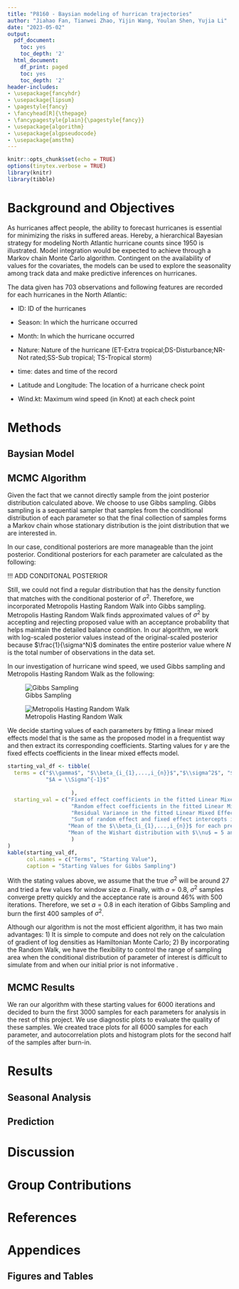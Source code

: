 ---
title: "P8160 - Baysian modeling of hurrican trajectories"
author: "Jiahao Fan, Tianwei Zhao, Yijin Wang, Youlan Shen, Yujia Li"
date: "2023-05-02"
output:
  pdf_document:
    toc: yes
    toc_depth: '2'
  html_document:
    df_print: paged
    toc: yes
    toc_depth: '2'
header-includes:
- \usepackage{fancyhdr}
- \usepackage{lipsum}
- \pagestyle{fancy}
- \fancyhead[R]{\thepage}
- \fancypagestyle{plain}{\pagestyle{fancy}}
- \usepackage{algorithm}
- \usepackage{algpseudocode}
- \usepackage{amsthm}
---

```{r setup, include=FALSE}
knitr::opts_chunk$set(echo = TRUE)
options(tinytex.verbose = TRUE)
library(knitr)
library(tibble)
```

\newpage 
# Background and Objectives
As hurricanes affect people, the ability to forecast hurricanes is essential for minimizing the risks in suffered areas. Hereby, a hierarchical Bayesian strategy for modeling North Atlantic hurricane counts since 1950 is illustrated. Model integration would be expected to achieve through a Markov chain Monte Carlo algorithm. Contingent on the availability of values for the covariates, the models can be used to explore the seasonality among track data and make predictive inferences on hurricanes.

The data given has 703 observations and following features are recorded for each hurricanes in the North Atlantic: 

* ID: ID of the hurricanes

* Season: In which the hurricane occurred

* Month: In which the hurricane occurred

* Nature: Nature of the hurricane (ET-Extra tropical;DS-Disturbance;NR-Not rated;SS-Sub tropical; TS-Tropical storm)

* time: dates and time of the record

* Latitude and Longitude: The location of a hurricane check point

* Wind.kt: Maximum wind speed (in Knot) at each check point


# Methods
## Baysian Model  
## MCMC Algorithm 

Given the fact that we cannot directly sample from the joint posterior distribution calculated above. We choose to use Gibbs sampling. Gibbs sampling is a sequential sampler that samples from the conditional distribution of each parameter so that the final collection of samples forms a Markov chain whose stationary distribution is the joint distribution that we are interested in. 

In our case, conditional posteriors are more manageable than the joint posterior. Conditional posteriors for each parameter are calculated as the following:

!!! ADD CONDITONAL POSTERIOR

Still, we could not find a regular distribution that has the density function that matches with the conditional posterior of $\sigma^2$. Therefore, we incorporated Metropolis Hasting Random Walk into Gibbs sampling. Metropolis Hasting Random Walk finds approximated values of $\sigma^2$ by accepting and rejecting proposed value with an acceptance probability that helps maintain the detailed balance condition. In our algorithm, we work with log-scaled posterior values instead of the original-scaled posterior because $\frac{1}{\sigma^N}$ dominates the entire posterior value where $N$ is the total number of observations in the data set.

In our investigation of hurricane wind speed, we used Gibbs sampling and Metropolis Hasting Random Walk as the following:

![Gibbs Sampling](algo_fig/gibbs_sampling.png)

![Metropolis Hasting Random Walk](algo_fig/random_walk.png)

\newpage


We decide starting values of each parameters by fitting a linear mixed effects model that is the same as the proposed model in a frequentist way and then extract its corresponding coefficients. Starting values for $\gamma$ are the fixed effects coefficients in the linear mixed effects model.

```{r table1, echo = FALSE, message = FALSE, wanrings = FALSE}
starting_val_df <- tibble(
  terms = c("$\\gamma$", "$\\beta_{i_{1},...,i_{n}}$","$\\sigma^2$", "$\\beta_0$", "$\\mu$", 
            "$A = \\Sigma^{-1}$"
            
                    ),
  starting_val = c("Fixed effect coefficients in the fitted Linear Mixed Effects Model",
                    "Random effect coefficients in the fitted Linear Mixed Effects Model",
                    "Residual Variance in the fitted Linear Mixed Effects Model",
                    "Sum of random effect and fixed effect intercepts in the fitted Linear Mixed Effects Model",
                   "Mean of the $\\beta_{i_{1},...,i_{n}}$ for each predictor",
                   "Mean of the Wishart distribution with $\\nu$ = 5 and scale matrix with 0.7 on the main diagnoal and 0.2 on off-diagnoal"
                    )
)
kable(starting_val_df,
      col.names = c("Terms", "Starting Value"),
      caption = "Starting Values for Gibbs Sampling")
```


With the stating values above, we assume that the true $\sigma^2$ will be around 27 and tried a few values for window size $a$. Finally, with $a = 0.8$, $\sigma^2$ samples converge pretty quickly and the acceptance rate is around 46% with 500 iterations. Therefore, we set $a = 0.8$ in each iteration of Gibbs Sampling and burn the first 400 samples of $\sigma^2$. 

Although our algorithm is not the most efficient algorithm, it has two main advantages: 1) It is simple to compute and does not rely on the calculation of gradient of log densities as Hamiltonian Monte Carlo; 2) By incorporating the Random Walk, we have the flexibility to control the range of sampling area when the conditional distribution of parameter of interest is difficult to simulate from and when our initial prior is not informative .  

## MCMC Results

We ran our algorithm with these starting values for 6000 iterations and decided to burn the first 3000 samples for each parameters for analysis in the rest of this project. We use diagnostic plots to evaluate the quality of these samples. We created trace plots for all 6000 samples for each parameter, and autocorrelation plots and histogram plots for the second half of the samples after burn-in. 

# Results
## Seasonal Analysis 
## Prediction 




\begin{figure}[H] 
\centering
\includegraphics[width=0.5\textwidth]{Results/RMSE.png} 
\caption{Prediction Standard Error of Wind Speed in Ascending Order}
\label{Table}
\end{figure}

\begin{figure}[H] 
\centering
\includegraphics[width=0.5\textwidth]{Results/MoreFewer.png} 
\caption{Prediction Standard Error of Wind Speed by Number of Observation}
\label{Figure}
\end{figure}

\begin{figure}[H] 
\centering
\includegraphics[width=1.0\textwidth]{Results/MONTH.png}
\caption{Actual Wind Speed vs.Predicted Wind Speed by Month}
\label{Figure}
\end{figure}

\begin{figure}[H] 
\centering
\includegraphics[width=1.0\textwidth]{Results/YEAR.png} 
\caption{Actual Wind Speed vs.Predicted Wind Speed by Year}
\label{Figure}
\end{figure}

\begin{figure}[H] 
\centering
\includegraphics[width=1.0\textwidth]{Results/NATURE.png} 
\caption{Actual Wind Speed vs.Predicted Wind Speed by Nature}
\label{Figure}
\end{figure}

# Discussion 



# Group Contributions {-}


\newpage 
# References {-}



\newpage 
# Appendices {-}

## Figures and Tables {-}




















